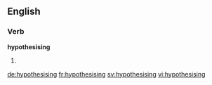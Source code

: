 ==English==

===Verb===
'''hypothesising'''

# {{present participle of|hypothesise}}

[[de:hypothesising]]
[[fr:hypothesising]]
[[sv:hypothesising]]
[[vi:hypothesising]]